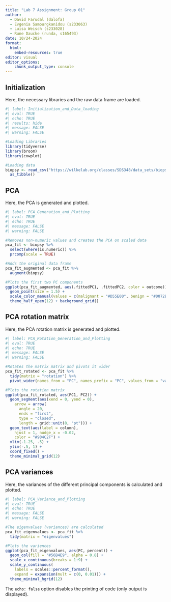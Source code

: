 ```yaml
---
title: "Lab 7 Assignment: Group 01"
author:
  - David Farudal (dalofa)
  - Evgenia Samourgkanidou (s233063)
  - Luisa Weisch (s233028)
  - Rune Daucke (runda, s165493)
date: 10/24-2024
format:
  html:
    embed-resources: true
editor: visual
editor_options: 
    chunk_output_type: console
---
```


## Initialization

Here, the necessary libraries and the raw data frame are loaded.

```r
#| label: Initialization_and_Data_loading
#| eval: TRUE
#| echo: TRUE
#| results: hide
#| message: FALSE
#| warning: FALSE

#Loading Libraries
library(tidyverse)
library(broom)
library(cowplot)

#Loading data
biopsy <- read_csv("https://wilkelab.org/classes/SDS348/data_sets/biopsy.csv") %>%
  as_tibble()
```

## PCA

Here, the PCA is generated and plotted.

```r
#| label: PCA_Generation_and_Plotting
#| eval: TRUE
#| echo: TRUE
#| message: FALSE
#| warning: FALSE

#Removes non-numeric values and creates the PCA on scaled data
pca_fit <- biopsy %>%
  select(where(is.numeric)) %>%
  prcomp(scale = TRUE)

#Adds the original data frame
pca_fit_augmented <- pca_fit %>%
  augment(biopsy)

#Plots the first two PC components
ggplot(pca_fit_augmented, aes(.fittedPC1, .fittedPC2, color = outcome)) +
  geom_point(size = 1.5) +
  scale_color_manual(values = c(malignant = "#D55E00", benign = "#0072B2")) +
  theme_half_open(12) + background_grid()
```

## PCA rotation matrix

Here, the PCA rotation matrix is generated and plotted.

```r
#| label: PCA_Rotation_Generation_and_Plotting
#| eval: TRUE
#| echo: TRUE
#| message: FALSE
#| warning: FALSE

#Rotates the matrix matrix and pivots it wider
pca_fit_rotated <- pca_fit %>%
  tidy(matrix = "rotation") %>%
  pivot_wider(names_from = "PC", names_prefix = "PC", values_from = "value")

#Plots the rotation matrix
ggplot(pca_fit_rotated, aes(PC1, PC2)) +
  geom_segment(aes(xend = 0, yend = 0), 
    arrow = arrow(
      angle = 20,
      ends = "first",
      type = "closed",
      length = grid::unit(8, "pt"))) +
  geom_text(aes(label = column),
    hjust = 1, nudge_x = -0.02,
    color = "#904C2F") +
  xlim(-1.25, .5) +
  ylim(-.5, 1) +
  coord_fixed() +
  theme_minimal_grid(12)
```

## PCA variances

Here, the variances of the different principal components is calculated and plotted.

```r
#| label: PCA_Variance_and_Plotting
#| eval: TRUE
#| echo: TRUE
#| message: FALSE
#| warning: FALSE

#The eigenvalues (variances) are calculated
pca_fit_eigenvalues <- pca_fit %>%
  tidy(matrix = "eigenvalues")

#Plots the variences
ggplot(pca_fit_eigenvalues, aes(PC, percent)) +
  geom_col(fill = "#56B4E9", alpha = 0.8) +
  scale_x_continuous(breaks = 1:9) +
  scale_y_continuous(
    labels = scales::percent_format(),
    expand = expansion(mult = c(0, 0.01))) +
  theme_minimal_hgrid(12)
```

The `echo: false` option disables the printing of code (only output is displayed).
